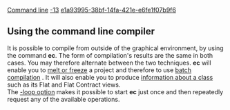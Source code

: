 [[Property:title|Command line]]
[[Property:weight|-13]]
[[Property:uuid|e1a93995-38bf-14fa-421e-e6fe1f07b9f6]]
==Using the command line compiler==

It is possible to compile from outside of the graphical environment, by using the command '''ec'''. The form of compilation's results are the same in both cases. You may therefore alternate between the two techniques. '''ec''' will enable you to [[EiffelStudio: Command line options|melt or freeze]]  a project and therefore to use [[Batch compilation|batch compilation]] . It will also enable you to produce [[EiffelStudio: Command line options|information about a class]]  such as its Flat and Flat Contract views. <br/>
The [[EiffelStudio: Command line options|-loop option]]  makes it possible to start '''ec''' just once and then repeatedly request any of the available operations. 



